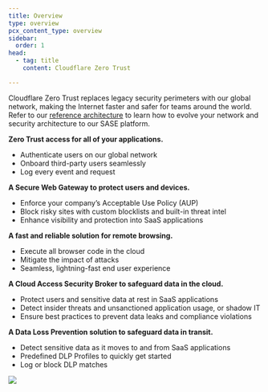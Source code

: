 ```yaml
---
title: Overview
type: overview
pcx_content_type: overview
sidebar:
  order: 1
head:
  - tag: title
    content: Cloudflare Zero Trust

---
```





Cloudflare Zero Trust replaces legacy security perimeters with our global network, making the Internet faster and safer for teams around the world. Refer to our [reference architecture](/reference-architecture/architectures/sase/) to learn how to evolve your network and security architecture to our SASE platform.

<Render file="non-contract-enablement" product="fundamentals" />

**Zero Trust access for all of your applications.**

* Authenticate users on our global network
* Onboard third-party users seamlessly
* Log every event and request

**A Secure Web Gateway to protect users and devices.**

* Enforce your company’s Acceptable Use Policy (AUP)
* Block risky sites with custom blocklists and built-in threat intel
* Enhance visibility and protection into SaaS applications

**A fast and reliable solution for remote browsing.**

* Execute all browser code in the cloud
* Mitigate the impact of attacks
* Seamless, lightning-fast end user experience

**A Cloud Access Security Broker to safeguard data in the cloud.**

* Protect users and sensitive data at rest in SaaS applications
* Detect insider threats and unsanctioned application usage, or <GlossaryTooltip term="shadow IT" link="https://www.cloudflare.com/learning/access-management/what-is-shadow-it/">shadow IT</GlossaryTooltip>
* Ensure best practices to prevent data leaks and compliance violations

**A Data Loss Prevention solution to safeguard data in transit.**

* Detect sensitive data as it moves to and from SaaS applications
* Predefined DLP Profiles to quickly get started
* Log or block DLP matches

![](~/assets/images/cloudflare-one/teams-no-background.png)

